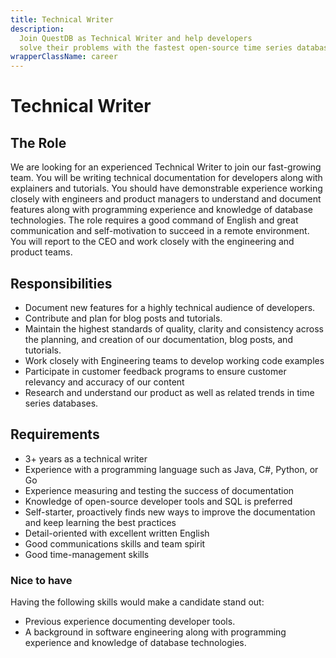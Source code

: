 ```yaml
---
title: Technical Writer
description:
  Join QuestDB as Technical Writer and help developers
  solve their problems with the fastest open-source time series database.
wrapperClassName: career
---
```



# Technical Writer

<AboutQuestdb />

## The Role

We are looking for an experienced Technical Writer to join our fast-growing team. 
You will be writing technical documentation for developers along with explainers and tutorials. 
You should have demonstrable experience working closely with engineers and product managers to understand 
and document features along with programming experience and knowledge of database technologies. 
The role requires a good command of English and great communication and self-motivation to succeed in a remote environment. 
You will report to the CEO and work closely with the engineering and product teams.


## Responsibilities 

- Document new features for a highly technical audience of developers.
- Contribute and plan for blog posts and tutorials.
- Maintain the highest standards of quality, clarity and consistency across the planning, 
  and creation of our documentation, blog posts, and tutorials.
- Work closely with Engineering teams to develop working code examples
- Participate in customer feedback programs to ensure customer relevancy and accuracy of our content
- Research and understand our product as well as related trends in time series databases.


## Requirements

- 3+ years as a technical writer
- Experience with a programming language such as Java, C#, Python, or Go
- Experience measuring and testing the success of documentation
- Knowledge of open-source developer tools and SQL is preferred
- Self-starter, proactively finds new ways to improve the documentation and keep learning the best practices
- Detail-oriented with excellent written English
- Good communications skills and team spirit
- Good time-management skills


### Nice to have

Having the following skills would make a candidate stand out:

- Previous experience documenting developer tools.
- A background in software engineering along with 
  programming experience and knowledge of database technologies. 


<WhatWeOffer />

<WorkingAtQuestdb />

<CareerButton
  title="Technical Writer"
  bambooUrl="https://questdb.bamboohr.com/careers/27"
/>
